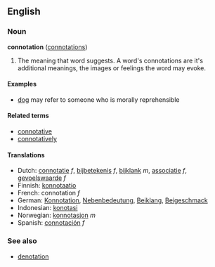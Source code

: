 ==English==
===Noun===
'''connotation''' ([[connotations]])

# The meaning that word suggests. A word's connotations are it's additional meanings, the images or feelings the word may evoke.

====Examples====
* [[dog]] may refer to someone who is morally reprehensible

====Related terms====
*[[connotative]]
*[[connotatively]]

====Translations====
*Dutch: [[connotatie]] ''f'', [[bijbetekenis]] ''f'', [[bijklank]] ''m'', [[associatie]] ''f'', [[gevoelswaarde]] ''f''
*Finnish: [[konnotaatio]]
*French: connotation ''f''
*German: [[Konnotation]], [[Nebenbedeutung]], [[Beiklang]], [[Beigeschmack]]
*Indonesian: [[konotasi]]
*Norwegian: [[konnotasjon]] ''m''
*Spanish: [[connotación]] ''f''

===See also===
*[[denotation]]